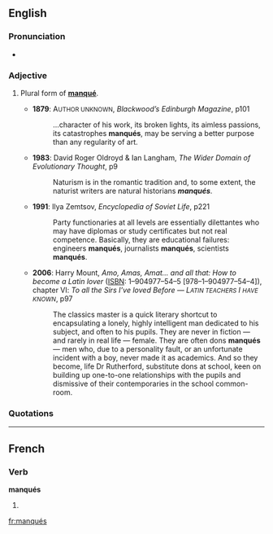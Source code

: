 {{also|manques}}
==English==

===Pronunciation===
* {{a|{{etyl|fr}}}} {{IPA|/mɑ̃ke/}}

===Adjective===
{{en-adj|-}}

# {{postpositive}} Plural form of '''[[manqué#English|manqué]]'''.
#* '''1879''': A<small>UTHOR UNKNOWN</small>, ''Blackwood’s Edinburgh Magazine'', p101
#*: …character of his work, its broken lights, its aimless passions, its catastrophes '''manqués''', may be serving a better purpose than any regularity of art.
#* '''1983''': David Roger Oldroyd & Ian Langham, ''The Wider Domain of Evolutionary Thought'', p9
#*: Naturism is in the romantic tradition and, to some extent, the naturist writers are natural historians '''''manqués'''''.
#* '''1991''': Ilya Zemtsov, ''Encyclopedia of Soviet Life'', p221
#*: Party functionaries at all levels are essentially dilettantes who may have diplomas or study certificates but not real competence. Basically, they are educational failures: engineers '''manqués''', journalists '''manqués''',<!-- In the source text, this word was hyphenated thus: [man-qués] due to line justification. --> scientists '''manqués'''.
#* '''2006''': Harry Mount, ''Amo, Amas, Amat… and all that: How to become a Latin lover'' ([[ISBN]]: 1–904977–54–5 [978–1–904977–54–4]), chapter Ⅵ: <i>To all the Sirs I’ve loved Before — L<small>ATIN TEACHERS</small> I <small>HAVE KNOWN</small></i>, p97
#*: The classics master is a quick literary shortcut to encapsulating a lonely, highly intelligent man dedicated to his subject, and often to his pupils. They are never in fiction — and rarely in real life — female. They are often dons '''manqués''' — men who, due to a personality fault, or an unfortunate incident with a boy, never made it as academics. And so they become, life Dr Rutherford, substitute dons at school, keen on building up one-to-one relationships with the pupils and dismissive of their contemporaries in the school common-room.

===Quotations===
{{seeCites}}

----

==French==

===Verb===
'''manqués''' {{m|p}}

# {{plural past participle of|[[manquer#French|manquer]]|lang=French}}

[[fr:manqués]]